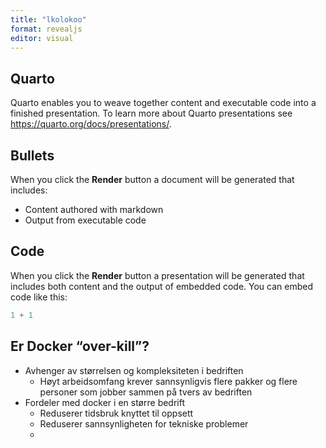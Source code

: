 ```yaml
---
title: "lkolokoo"
format: revealjs
editor: visual
---
```


## Quarto

Quarto enables you to weave together content and executable code into a finished presentation.
To learn more about Quarto presentations see <https://quarto.org/docs/presentations/>.

## Bullets

When you click the **Render** button a document will be generated that includes:

-   Content authored with markdown
-   Output from executable code

## Code

When you click the **Render** button a presentation will be generated that includes both content and the output of embedded code.
You can embed code like this:

```r
1 + 1
```

## Er Docker "over-kill"?

-   Avhenger av størrelsen og kompleksiteten i bedriften
    -   Høyt arbeidsomfang krever sannsynligvis flere pakker og flere personer som jobber sammen på tvers av bedriften
-   Fordeler med docker i en større bedrift
    -   Reduserer tidsbruk knyttet til oppsett
    -   Reduserer sannsynligheten for tekniske problemer
    -   
